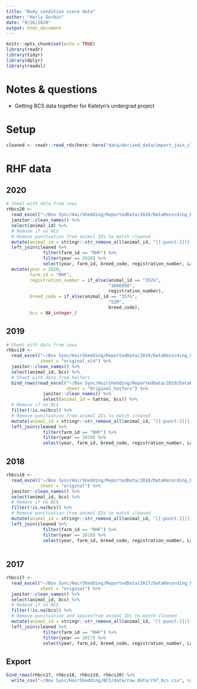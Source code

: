 ```yaml
---
title: "Body condition score data"
author: "Harly Durbin"
date: "9/26/2020"
output: html_document
---
```


```r
knitr::opts_chunk$set(echo = TRUE)
library(readr)
library(tidyr)
library(dplyr)
library(readxl)
```

# Notes & questions

* Getting BCS data together for Katelyn's undergrad project

# Setup

```r
cleaned <- readr::read_rds(here::here("data/derived_data/import_join_clean/cleaned.rds"))
```

# RHF data

## 2020

```r
# Sheet with data from cows
rhbcs20 <-
  read_excel("~/Box Sync/HairShedding/ReportedData/2020/DataRecording_RHF_2020.xlsx") %>% 
  janitor::clean_names() %>% 
  select(animal_id) %>% 
  # Remove if no BCS
  # Remove punctuation from animal IDs to match cleaned
  mutate(animal_id = stringr::str_remove_all(animal_id, "[[:punct:]]|[[:space:]]")) %>% 
  left_join(cleaned %>% 
              filter(farm_id == "RHF") %>% 
              filter(year == 2020) %>% 
              select(year, farm_id, breed_code, registration_number, Lab_ID, animal_id)) %>% 
  mutate(year = 2020,
         farm_id = "RHF",
         registration_number = if_else(animal_id == "357G",
                                       "3666958",
                                       registration_number),
         breed_code = if_else(animal_id == "357G",
                                       "SIM",
                                       breed_code),
         bcs = NA_integer_) 
```

## 2019

```r
# Sheet with data from cows
rhbcs19 <-
  read_excel("~/Box Sync/HairShedding/ReportedData/2019/DataRecording_RHF_2019.xlsx",
             sheet = "original_old") %>% 
  janitor::clean_names() %>% 
  select(animal_id, bcs) %>% 
  # Sheet with data from heifers
  bind_rows(read_excel("~/Box Sync/HairShedding/ReportedData/2019/DataRecording_RHF_2019.xlsx",
                       sheet = "Original_heifers") %>% 
              janitor::clean_names() %>% 
              select(animal_id = tattoo, bcs)) %>% 
  # Remove if no BCS
  filter(!is.na(bcs)) %>% 
  # Remove punctuation from animal IDs to match cleaned
  mutate(animal_id = stringr::str_remove_all(animal_id, "[[:punct:]]|[[:space:]]")) %>% 
  left_join(cleaned %>% 
              filter(farm_id == "RHF") %>% 
              filter(year == 2019) %>% 
              select(year, farm_id, breed_code, registration_number, Lab_ID, animal_id)) 
```

## 2018

```r
rhbcs18 <-
  read_excel("~/Box Sync/HairShedding/ReportedData/2018/DataRecording_RHF_2018.xlsx",
             sheet = "original") %>% 
  janitor::clean_names() %>% 
  select(animal_id, bcs) %>% 
  # Remove if no BCS
  filter(!is.na(bcs)) %>% 
  # Remove punctuation from animal IDs to match cleaned
  mutate(animal_id = stringr::str_remove_all(animal_id, "[[:punct:]]|[[:space:]]")) %>% 
  left_join(cleaned %>% 
              filter(farm_id == "RHF") %>% 
              filter(year == 2018) %>% 
              select(year, farm_id, breed_code, registration_number, Lab_ID, animal_id)) 
  
```

## 2017

```r
rhbcs17 <-
  read_excel("~/Box Sync/HairShedding/ReportedData/2017/DataRecording_RHF_2017.xlsx",
             sheet = "original") %>% 
  janitor::clean_names() %>% 
  select(animal_id, bcs) %>% 
  # Remove if no BCS
  filter(!is.na(bcs)) %>% 
  # Remove punctuation and spacesfrom animal IDs to match cleaned
  mutate(animal_id = stringr::str_remove_all(animal_id, "[[:punct:]]|[[:space:]]")) %>% 
  left_join(cleaned %>% 
              filter(farm_id == "RHF") %>% 
              filter(year == 2017) %>% 
              select(year, farm_id, breed_code, registration_number, Lab_ID, animal_id))

```

## Export

```r
bind_rows(rhbcs17, rhbcs18, rhbcs19, rhbcs20) %>% 
  write_csv("~/Box Sync/HairShedding/BCS/data/raw_data/rhf_bcs.csv", na = "")
```

